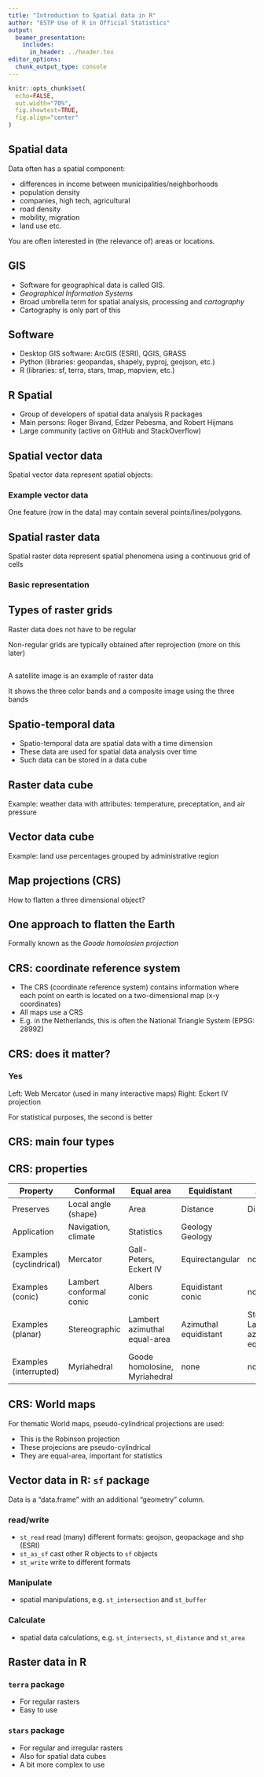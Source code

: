 ```yaml
---
title: "Introduction to Spatial data in R"
author: "ESTP Use of R in Official Statistics"
output:
  beamer_presentation:
    includes:
      in_header: ../header.tex
editor_options: 
  chunk_output_type: console
---
```

  
```r
knitr::opts_chunk$set(
  echo=FALSE,
  out.width="70%",
  fig.showtext=TRUE,
  fig.align="center"
)
```



## Spatial data

Data often has a spatial component:
  
- differences in income between municipalities/neighborhoods
- population density
- companies, high tech, agricultural
- road density
- mobility, migration
- land use etc.

You are often interested in (the relevance of) areas or locations.

## GIS

- Software for geographical data is called GIS.
- _Geographical Information Systems_
- Broad umbrella term for spatial analysis, processing and *cartography*
- Cartography is only part of this


## Software

- Desktop GIS software: ArcGIS (ESRI), QGIS, GRASS
- Python (libraries: geopandas, shapely, pyproj, geojson, etc.)
- R (libraries: sf, terra, stars, tmap, mapview, etc.)

## R Spatial

- Group of developers of spatial data analysis R packages
- Main persons: Roger Bivand, Edzer Pebesma, and Robert Hijmans
- Large community (active on GitHub and StackOverflow)



## Spatial vector data

Spatial vector data represent spatial objects:

### Example vector data

\includegraphics[width=0.5\textwidth]{fig/vector-data-model-1.png}

One feature (row in the data) may contain several points/lines/polygons.


## Spatial raster data

Spatial raster data represent spatial phenomena using a continuous grid of cells

### Basic representation

\includegraphics[width=0.7\textwidth]{fig/raster-intro-1.png}

## Types of raster grids

Raster data does not have to be regular

\begin{block}{Types of data grids}
\includegraphics[width=0.9\textwidth]{fig/grid-types-1.png}
\end{block}

Non-regular grids are typically obtained after reprojection (more on this later)

##

A satellite image is an example of raster data

\includegraphics[width=0.7\textwidth]{fig/rgb-raster-1.png}

It shows the three color bands and a composite image using the three bands


## Spatio-temporal data

- Spatio-temporal data are spatial data with a time dimension
- These data are used for spatial data analysis over time
- Such data can be stored in a data cube


## Raster data cube

\includegraphics[width=0.7\textwidth]{fig/raster-data-cubes-1.png}

Example: weather data with attributes: temperature, preceptation, and air pressure


## Vector data cube

\includegraphics[width=0.7\textwidth]{fig/vector-data-cubes-1.png}

Example: land use percentages grouped by administrative region



## Map projections (CRS)

How to flatten a three dimensional object?

\includegraphics[width=0.7\textwidth]{fig/orange_world.png}

## One approach to flatten the Earth

\includegraphics[width=0.7\textwidth]{fig/crs-goode-1.png}

Formally known as the _Goode homolosien projection_


## CRS: coordinate reference system

- The CRS (coordinate reference system) contains information where each point on earth is located on a two-dimensional map (x-y coordinates)
- All maps use a CRS
- E.g. in the Netherlands, this is often the National Triangle System (EPSG: 28992)


## CRS: does it matter?

### Yes

\includegraphics[width=0.7\textwidth]{fig/crs-bias-1.png}

Left: Web Mercator (used in many interactive maps)
Right: Eckert IV projection

For statistical purposes, the second is better

## CRS: main four types

\includegraphics[width=0.7\textwidth]{fig/crs-types-1.png}

## CRS: properties

\scriptsize

| Property | Conformal | Equal area | Equidistant | Azimuthal |
| --------- | --------- | --------- | --------- | --------- |
| Preserves	| Local angle (shape) | Area | Distance | Direction |
| Application |	Navigation, climate	| Statistics | Geology	Geology |
| Examples (cyclindrical)	| Mercator | Gall-Peters, Eckert IV | Equirectangular	| none |
| Examples (conic)	| Lambert conformal conic | Albers conic | Equidistant conic | none |
| Examples (planar)	| Stereographic	| Lambert azimuthal equal-area | Azimuthal equidistant | Stereographic, Lambert azimuthal equal-area |
| Examples (interrupted)	| Myriahedral	| Goode homolosine, Myriahedral | none | none |

## CRS: World maps

For thematic World maps, pseudo-cylindrical projections are used:

\includegraphics[width=0.7\textwidth]{fig/crs-robin-1.png}

- This is the Robinson projection
- These projecions are pseudo-cylindrical
- They are equal-area, important for statistics


## Vector data in R: `sf` package

Data is a "data.frame" with an additional "geometry" column.

### read/write

- `st_read` read (many) different formats: geojson, geopackage and shp (ESRI)
- `st_as_sf` cast other R objects to `sf` objects
- `st_write` write to different formats

### Manipulate

- spatial manipulations, e.g. `st_intersection` and `st_buffer`

### Calculate

- spatial data calculations, e.g. `st_intersects`, `st_distance` and `st_area`     


## Raster data in R

### `terra` package

* For regular rasters
* Easy to use

### `stars` package

* For regular and irregular rasters
* Also for spatial data cubes
* A bit more complex to use



